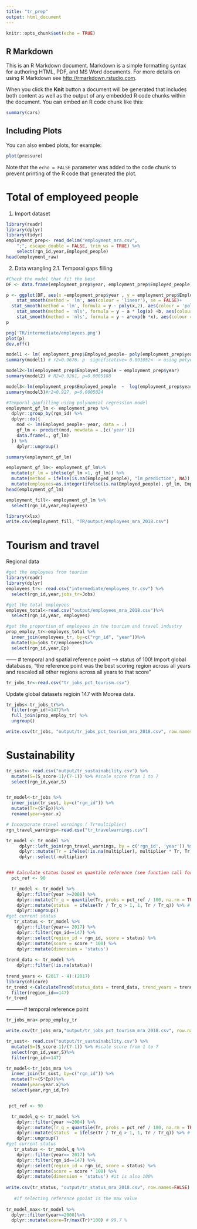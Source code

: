 ---
title: "tr_prep"
output: html_document
---

```{r setup, include=FALSE}
knitr::opts_chunk$set(echo = TRUE)
```

## R Markdown

This is an R Markdown document. Markdown is a simple formatting syntax for authoring HTML, PDF, and MS Word documents. For more details on using R Markdown see <http://rmarkdown.rstudio.com>.

When you click the **Knit** button a document will be generated that includes both content as well as the output of any embedded R code chunks within the document. You can embed an R code chunk like this:

```{r cars}
summary(cars)
```

## Including Plots

You can also embed plots, for example:

```{r pressure, echo=FALSE}
plot(pressure)
```

Note that the `echo = FALSE` parameter was added to the code chunk to prevent printing of the R code that generated the plot.

# Total of employeed people
1. Import dataset
```{r setup, include=FALSE}

library(readr)
library(dplyr)
library(tidyr)
employment_prep<- read_delim("employment_mra.csv", 
    ";", escape_double = FALSE, trim_ws = TRUE) %>%
    select(rgn_id,year,Employed_people)
head(employment_raw)

```

2. Data wrangling
2.1. Temporal gaps filling
```{r setup, include=FALSE}
#Check the model that fit the best
DF <- data.frame(employment_prep$year, employment_prep$Employed_people)

p <- ggplot(DF, aes(x =employment_prep$year , y = employment_prep$Employed_people)) + geom_point() +
    stat_smooth(method = 'lm', aes(colour = 'linear'), se = FALSE)+
  stat_smooth(method = 'lm', formula = y ~ poly(x,2), aes(colour = 'polynomial'), se= FALSE) +
    stat_smooth(method = 'nls', formula = y ~ a * log(x) +b, aes(colour = 'logarithmic'), se = FALSE, start = list(a=1,b=1)) +
    stat_smooth(method = 'nls', formula = y ~ a*exp(b *x), aes(colour = 'Exponential'), se = FALSE, start = list(a=1,b=1))
p

png('TR/intermediate/employees.png')
plot(p)
dev.off()

model1 <- lm( employment_prep$Employed_people~ poly(employment_prep$year,2))
summary(model1) # r2=0.9676. p  significative= 0.001052<--> using polynomial. The model fit best to the data and there is significance, although less than in the other two.

model2<-lm(employment_prep$Employed_people ~ employment_prep$year)
summary(model2) # R2=0.9261, p=0.0005188 

model3<-lm(employment_prep$Employed_people  ~  log(employment_prep$year))
summary(model3)#r2=0.927, p=0.0005024

#Temporal gapfilling using polynomial regression model
employment_gf_lm <- employment_prep %>%
  dplyr::group_by(rgn_id) %>%
  dplyr::do({
    mod <- lm(Employed_people~ year, data = .)
    gf_lm <- predict(mod, newdata = .[c('year')])
    data.frame(., gf_lm)
  }) %>%
    dplyr::ungroup()

summary(employment_gf_lm)

employment_gf_lm<- employment_gf_lm%>%
  mutate(gf_lm = ifelse(gf_lm >1, gf_lm)) %>% 
  mutate(method = ifelse(is.na(Employed_people), "lm prediction", NA)) %>%
  mutate(employees=as.integer(ifelse(is.na(Employed_people), gf_lm, Employed_people)))
head(employment_gf_lm)

employment_fill<- employment_gf_lm %>%
  select(rgn_id,year,employees)

library(xlsx)
write.csv(employment_fill, "TR/output/employees_mra_2018.csv")
```

# Tourism and travel
Regional data
```{r setup, include=FALSE}
#get the employees from tourism
library(readr)
library(dplyr)
employees_tr<- read.csv("intermediate/employees_tr.csv") %>%
  select(rgn_id,year,jobs_tr=Jobs)

#get the total employees
employes_total<-read.csv("output/employees_mra_2018.csv")%>%
  select(rgn_id,year, employees)

#get the proportion of employees in the tourism and travel industry
prop_employ_tr<-employes_total %>%
  inner_join(employees_tr, by=c("rgn_id", "year"))%>%
  mutate(Ep=jobs_tr/employees)%>%
  select(rgn_id,year,Ep)

```


------ # temporal and spatial reference point --> status of 100! 
Import global databases, "the reference point was the best scoring region across all years and rescaled all other regions across all years to that score"

```{r setup, include=FALSE}
tr_jobs_tr<-read.csv("tr_jobs_pct_tourism.csv")

```

Update global datasets regioin 147 with Moorea data.
```{r setup, include=FALSE}
tr_jobs<-tr_jobs_tr%>%
  filter(rgn_id!=147)%>%
  full_join(prop_employ_tr) %>%
  ungroup()

write.csv(tr_jobs, "output/tr_jobs_pct_tourism_mra_2018.csv", row.names=FALSE)

```

# Sustainability
```{r setup, include=FALSE}
tr_sust<- read.csv("output/tr_sustainability.csv") %>%
  mutate(S=(S_score-1)/(7-1)) %>% #scale score from 1 to 7 
  select(rgn_id,year,S)


tr_model<-tr_jobs %>%
  inner_join(tr_sust, by=c("rgn_id")) %>%
  mutate(Tr=(S*Ep))%>%
  rename(year=year.x)

# Incorporate travel warnings ( Tr*multiplier)
rgn_travel_warnings<-read.csv("tr_travelwarnings.csv")

tr_model <- tr_model %>%
     dplyr::left_join(rgn_travel_warnings, by = c('rgn_id', 'year')) %>%
     dplyr::mutate(Tr = ifelse(!is.na(multiplier), multiplier * Tr, Tr)) %>%
     dplyr::select(-multiplier)


### Calculate status based on quantile reference (see function call for pct_ref)
  pct_ref <- 90

  tr_model <- tr_model %>%
    dplyr::filter(year >=2008) %>%
    dplyr::mutate(Tr_q = quantile(Tr, probs = pct_ref / 100, na.rm = TRUE)) %>%
    dplyr::mutate(status  = ifelse(Tr / Tr_q > 1, 1, Tr / Tr_q)) %>% # rescale to qth percentile, cap at 1
    dplyr::ungroup()
#get current status
   tr_status <- tr_model %>%
    dplyr::filter(year== 2017) %>%
    dplyr::filter(rgn_id==147) %>%
    dplyr::select(region_id = rgn_id, score = status) %>%
    dplyr::mutate(score = score * 100) %>%
    dplyr::mutate(dimension = 'status')
   
trend_data <- tr_model %>%
    dplyr::filter(!is.na(status))
  
trend_years <- (2017 - 4):(2017)
library(ohicore)
tr_trend <-CalculateTrend(status_data = trend_data, trend_years = trend_years)%>%
  filter(region_id==147)
tr_trend
```

----------# temporal reference point

```{r setup, include=FALSE}
tr_jobs_mra<-prop_employ_tr 

write.csv(tr_jobs_mra,"output/tr_jobs_pct_tourism_mra_2018.csv", row.names=FALSE)

tr_sust<- read.csv("output/tr_sustainability.csv") %>%
  mutate(S=(S_score-1)/(7-1)) %>% #scale score from 1 to 7 
  select(rgn_id,year,S)%>%
  filter(rgn_id==147)

tr_model<-tr_jobs_mra %>%
  inner_join(tr_sust, by=c("rgn_id")) %>%
  mutate(Tr=(S*Ep))%>%
  rename(year=year.x)%>%
  select(year,rgn_id,Tr)


 pct_ref <- 90

  tr_model_q <- tr_model %>%
    dplyr::filter(year >=2004) %>%
    dplyr::mutate(Tr_q = quantile(Tr, probs = pct_ref / 100, na.rm = TRUE)) %>%
    dplyr::mutate(status  = ifelse(Tr / Tr_q > 1, 1, Tr / Tr_q)) %>% # rescale to qth percentile, cap at 1
    dplyr::ungroup()
#get current status
   tr_status <- tr_model_q %>%
    dplyr::filter(year== 2017) %>%
    dplyr::filter(rgn_id==147) %>%
    dplyr::select(region_id = rgn_id, score = status) %>%
    dplyr::mutate(score = score * 100) %>%
    dplyr::mutate(dimension = 'status') #it is also 100%
   
write.csv(tr_status, "output/tr_status_mra_2018.csv", row.names=FALSE)
   
   #if selecting reference ppoint is the max value
   
tr_model_max<-tr_model %>%
  dplyr::filter(year>=2008)%>%
  dplyr::mutate(score=Tr/max(Tr)*100) # 99.7 %


```
